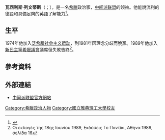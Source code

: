 {{Expand|time=2015-09-21T11:29:03+00:00}}
{{请求翻译|time=2015-09-21T11:29:03+00:00}}
{{Infobox Officeholder
|name             = 瓦西利斯·列文蒂斯
|native_name      = Βασίλειος (Βασίλης) Λεβέντης
|native_name_lang = Greek
|image            =  Vassilis Leventis.jpg
|office           = [[中間派聯盟|中間派聯盟领袖]]
|term_start       = 1992年3月2日
|term_end         = 
|predecessor      = 
|successor        = 
|birth_date       = 1951年
|birth_place      = {{GRE}}[[谢菲尔德|谢菲尔德]][[麥西尼亞州|麥西尼亞州]]{{le|麥西尼|Messini}}
|death_date       = 
|death_place      = 
|party            = [[中间派联盟|中间派联盟]]
|religion         = [[希臘正教會|希臘正教會]]
|alma_mater       = [[国立雅典理工大学|国立雅典理工大学]]（[[土木工程|土木工程]]）
|Infobox military person
|allegiance       = [[File:Flag_of_Greece.svg|23px]] [[希臘|希臘]]
|branch           = [[希腊海军|希腊海军]]
|serviceyears     = 1975－1978
|rank             = {{le|掌旗官|Ensign (rank)|掌旗官（希臘海軍）}}
}}

'''瓦西利斯·列文蒂斯'''（{{lang-el|'''Βασίλειος (Βασίλης) Λεβέντης'''}}；{{bd|1951年|}}），是一名[[希臘|希臘]]政治家，[[中间派联盟|中间派联盟]]的领袖。他能說流利的德語和具備足夠的英語了解能力<ref>{{Cite web |url=http://plan59.wordpress.com/2011/05/27/1172/ |title=Plan59 |access-date=2015-09-21 |archive-date=2016-03-05 |archive-url=https://web.archive.org/web/20160305195510/https://plan59.wordpress.com/2011/05/27/1172/ |dead-url=no }}</ref>。

==生平==
1974年他加入[[泛希腊社会主义运动|泛希腊社会主义运动]]，到1981年因理念分歧而脫黨。1989年他加入[[新民主黨_(希臘)|新民主黨]]{{le|1989年6月希腊立法选举|Greek legislative election, June 1989|競逐}}[[希臘議會|希臘議會]]議席但失敗告終<ref>Οι εκλογές της 18ης Ιουνίου 1989, Εκδόσεις Το Ποντίκι, Αθήνα 1989, σελίδα 16 </ref>。

==參考資料==
{{reflist}}

==外部連結==
*[http://www.antidiaploki.gr/ 中间派联盟官方網站] {{Wayback|url=http://www.antidiaploki.gr/ |date=20201101140151 }}

{{DEFAULTSORT:Leventis, Vassilis}}

[[Category:希臘政治人物|Category:希臘政治人物]]
[[Category:國立雅典理工大學校友|Category:國立雅典理工大學校友]]